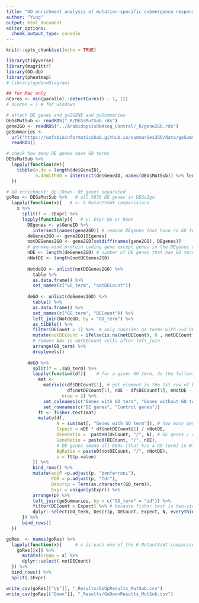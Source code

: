 ```yaml
---
title: "GO enrichment analysis of mutation-specific submergence response in GABA mutants"
author: "Ying"
output: html_document
editor_options: 
  chunk_output_type: console
---
```


```r
knitr::opts_chunk$set(echo = TRUE)
```

```r
library(tidyverse)
library(magrittr)
library(GO.db)
library(pheatmap)
# library(ggVennDiagram)

## for Mac only
nCores <- min(parallel::detectCores() - 1, 12)
# nCores = 1 # for windows
```

```r
# attach DE genes and go2GENE and goSummaries
DEGsMutSub <- readRDS("_R/DEGsMutSub.rds")
gene2GO <- readRDS("../ArabidopsisRNAseq_Control/_R/gene2GO.rds")
goSummaries <- 
  url("https://uofabioinformaticshub.github.io/summaries2GO/data/goSummaries.RDS") %>% 
  readRDS()

# check how many DE genes have GO terms
DEGsMutSub %>% 
  lapply(function(de){
    tibble(n.de = length(de$GeneID),
           n.deWithGO = intersect(de$GeneID, names(DEGsMutSub)) %>% length())
  })

# GO enrichment: Up-/Down- DE genes separated  
goRes <- DEGsMutSub %>%   # all 5878 DE genes in DEGs2go
  lapply(function(x){   # x: 6 MutantVsWt comparisions
    x %>% 
      split(f = .$Expr) %>% 
      lapply(function(y){   # y: Expr Up or Down
        DEgenes <- y$GeneID %>% 
          intersect(names(gene2GO)) # remove DEgenes that have no GO terms
        deGenes2GO <- gene2GO[DEgenes]
        notDEGenes2GO <- gene2GO[setdiff(names(gene2GO), DEgenes)]
        # genome-wide protein coding gene except genes in the DEgenes as background
        nDE <- length(deGenes2GO) # number of DE genes that has GO terms
        nNotDE <- length(notDEGenes2GO)
        
        NotdeGO <- unlist(notDEGenes2GO) %>% 
          table %>%  
          as.data.frame() %>% 
          set_names(c("GO_term", "notDECount"))
        
        deGO <- unlist(deGenes2GO) %>% 
          table() %>% 
          as.data.frame() %>% 
          set_names(c("GO_term", "DECount")) %>% 
          left_join(NotdeGO, by = "GO_term") %>% 
          as_tibble() %>% 
          filter(DECount > 1) %>%  # only consider go terms with >=2 DEgenes
          mutate(notDECount = ifelse(is.na(notDECount), 0 , notDECount)) %>% 
          # remove NAs in notDECount cells after left_join
          arrange(GO_term) %>% 
          droplevels()
        
        deGO %>% 
          split(f = .$GO_term) %>% 
          lapply(function(df){    # for a given GO term, do the following stats
            mat <- 
              matrix(c(df$DECount[1], # get element in the 1st row of both columns
                       df$notDECount[1], nDE - df$DECount[1], nNotDE - df$notDECount),
                     nrow = 2) %>% 
              set_colnames(c("Genes with GO term", "Genes without GO term")) %>% 
              set_rownames(c("DE genes", "Control genes"))
            ft <- fisher.test(mat)
            mutate(df,
                   N = sum(mat[, "Genes with GO term"]), # how many genes in that GO
                   Expect = nDE * df$notDECount[1] / nNotDE,
                   DEGsRatio =  paste0(DECount, "/", N), # DE genes / all genes in that GO
                   GeneRatio = paste0(DECount, "/", nDE),
                   # DE genes among all DEGs (that has a GO term) in WT/Mutant 
                   BgRatio = paste0(notDECount, "/", nNotDE),
                   p = ft$p.value)
          }) %>% 
          bind_rows() %>% 
          mutate(adjP =p.adjust(p, "bonferroni"),
                 FDR = p.adjust(p, "fdr"),
                 Descrip = Term(as.character(GO_term)),
                 Expr = unique(y$Expr)) %>% 
          arrange(p) %>% 
          left_join(goSummaries, by = c("GO_term" = "id")) %>% 
          filter(DECount > Expect) %>% # because fisher.test is two-sided
          dplyr::select(GO_term, Descrip, DECount, Expect, N, everything())
      }) %>% 
      bind_rows()
  })

goRes  <- names(goRes) %>%  
  lapply(function(x){     # x is each one of the 6 MutantVsWt comparisons
    goRes[[x]] %>% 
      mutate(Group = x) %>% 
      dplyr::select(-notDECount)
  }) %>% 
  bind_rows() %>% 
  split(.$Expr)

write_csv(goRes[["Up"]], "_Results/GoUpResults_MutSub.csv")
write_csv(goRes[["Down"]], "_Results/GoDownResults_MutSub.csv")

```










